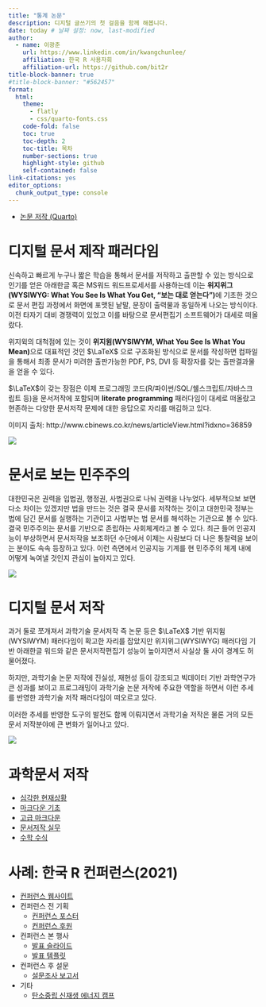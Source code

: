 ```yaml
---
title: "통계 논문"
description: 디지털 글쓰기의 첫 걸음을 함께 해봅니다.
date: today # 날짜 설정: now, last-modified
author:
  - name: 이광춘
    url: https://www.linkedin.com/in/kwangchunlee/
    affiliation: 한국 R 사용자회
    affiliation-url: https://github.com/bit2r
title-block-banner: true
#title-block-banner: "#562457"
format:
  html:
    theme: 
      - flatly
      - css/quarto-fonts.css
    code-fold: false
    toc: true
    toc-depth: 2
    toc-title: 목차
    number-sections: true
    highlight-style: github    
    self-contained: false
link-citations: yes
editor_options: 
  chunk_output_type: console
---
```



:::{.callout-warning}

- [논문 저작 (Quarto)](https://r2bit.com/quarto/quarto_about.html)

:::


# 디지털 문서 제작 패러다임

신속하고 빠르게 누구나 짧은 학습을 통해서 문서를 저작하고 출판할 수 있는 방식으로 인기를 얻은 아래한글 혹은 MS워드 워드프로세서를 사용하는데 이는 **위지위그(WYSIWYG: What You See Is What You Get, "보는 대로 얻는다")**에 기초한 것으로 문서 편집 과정에서 화면에 포맷된 낱말, 문장이 출력물과 동일하게 나오는 방식이다. 이전 타자기 대비 경쟁력이 있었고 이를 바탕으로 문서편집기 소프트웨어가 대세로 떠올랐다.

위지윅의 대척점에 있는 것이 **위지윔(WYSIWYM, What You See Is What You Mean)**으로 대표적인 것인 $\LaTeX$ 으로 구조화된 방식으로 문서를 작성하면 컴파일을 통해서 최종 문서가 미려한 출판가능한 PDF, PS, DVI 등 확장자를 갖는 출판결과물을 얻을 수 있다.

$\LaTeX$이 갖는 장점은 이제 프로그래밍 코드(R/파이썬/SQL/쉘스크립트/자바스크립트 등)을 문서저작에 포함되며 **literate programming** 패러다임이 대세로 떠올랐고 현존하는 다양한 문서저작 문제에 대한 응답으로 자리를 매김하고 있다.

[이미지 출처: http://www.cbinews.co.kr/news/articleView.html?idxno=36859]{.aside}

![](images/digital-writing-paradigm-shift.png)

# 문서로 보는 민주주의

대한민국은 권력을 입법권, 행정권, 사법권으로 나눠 권력을 나누었다. 세부적으보 보면 다소 차이는 있겠지만 법을 만드는 것은 결국 문서를 저작하는 것이고 대한민국 정부는 법에 담긴 문서를 실행하는 기관이고 사법부는 법 문서를 해석하는 기관으로 볼 수 있다. 결국 민주주의는 문서를 기반으로 존립하는 사회체계라고 볼 수 있다. 최근 들어 인공지능이 부상하면서 문서저작을 보조하던 수단에서 이제는 사람보다 더 나은 통찰력을 보이는 분야도 속속 등장하고 있다. 이런 측면에서 인공지능 기계를 현 민주주의 체계 내에 어떻게 녹여낼 것인지 관심이 높아지고 있다.


![](images/three-pillar.png)

# 디지털 문서 저작

과거 둘로 쪼개져서 과학기술 문서저작 즉 논문 등은 $\LaTeX$ 기반 위지윔(WYSIWYM) 패러다임이 확고한 자리를 잡았지만 위지위그(WYSIWYG) 패러다임 기반 아래한글 워드와 같은 문서저작편집기 성능이 높아지면서 사실상 둘 사이 경계도 허물어졌다.

하지만, 과학기술 논문 저작에 진실성, 재현성 등이 강조되고 빅데이터 기반 과학연구가 큰 성과를 보이고 프로그래밍이 과학기술 논문 저작에 주요한 역할을 하면서 이런 추세를 반영한 과학기술 저작 패러다임이 떠오르고 있다.

이러한 추세를 반영한 도구의 발전도 함께 이뤄지면서 과학기술 저작은 물론 거의 모든 문서 저작분야에 큰 변화가 일어나고 있다.

![](images/digital-writing.gif)

# 과학문서 저작

- [심각한 현재상황](http://statkclee.github.io/modern-scientific-authoring/01-mess-kr.html)
- [마크다운 기초](http://statkclee.github.io/modern-scientific-authoring/02-markdown-kr.html)
- [고급 마크다운](http://statkclee.github.io/modern-scientific-authoring/03-advanced-kr.html)
- [문서저작 실무](http://aispiration.com/comp_document/rmarkdown-in-production.html)
- [수학 수식](http://aispiration.com/comp_document/cd-latex.html)

# 사례: 한국 R 컨퍼런스(2021)

- [컨퍼런스 웹사이트](https://github.com/tidyverse-korea/rconf)
- 컨퍼런스 전 기획
    - [컨퍼런스 포스터](https://github.com/tidyverse-korea/poster)
    - [컨퍼런스 후원](https://github.com/tidyverse-korea/sponsor)
- 컨퍼런스 본 행사
    - [발표 슬라이드](http://aispiration.com/ds-authoring/useR-r-user-community.html#1)
    - [발표 템플릿](https://github.com/tidyverse-korea/templates)
- 컨퍼런스 후 설문    
    - [설문조사 보고서](https://github.com/tidyverse-korea/rconf-2021-survey)
- 기타
    - [탄소중립 신재생 에너지 캠프](https://github.com/tidyverse-korea/renewable)

